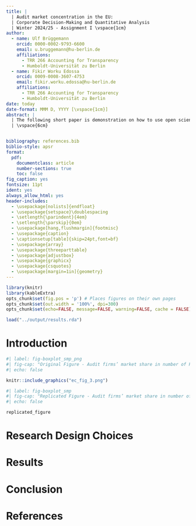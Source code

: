 ---
title: |
  | Audit market concentration in the EU: 
  | Corporate Decision-Making and Quantitative Analysis
  | Winter 2024/25 - Assignment I \vspace{1cm} 
author:
  - name: Ulf Brüggemann
    orcid: 0000-0002-9793-6600
    email: u.bruggemann@hu-berlin.de
    affiliations:
      - TRR 266 Accounting for Transparency
      - Humboldt-Universität zu Berlin
  - name: Fikir Worku Edossa
    orcid: 0009-0008-3607-4753
    email: fikir.worku.edossa@hu-berlin.de
    affiliations:
      - TRR 266 Accounting for Transparency
      - Humboldt-Universität zu Berlin
date: today
date-format: MMM D, YYYY [\vspace{1cm}]
abstract: |
  | The following short paper is demonstration on how to use open science tools in empirical accounting research. It demonstrates how one can reproduce figure 3, from @EU2024AuditMarket. In doing so, it documents and discusses, the research design choices that were made and the variations between the original and the reproduced results.
  | \vspace{6cm}


bibliography: references.bib
biblio-style: apsr
format:
  pdf:
    documentclass: article
    number-sections: true
    toc: false
fig_caption: yes
fontsize: 11pt
ident: yes
always_allow_html: yes
header-includes:
  - \usepackage[nolists]{endfloat}    
  - \usepackage{setspace}\doublespacing
  - \setlength{\parindent}{4em}
  - \setlength{\parskip}{0em}
  - \usepackage[hang,flushmargin]{footmisc}
  - \usepackage{caption} 
  - \captionsetup[table]{skip=24pt,font=bf}
  - \usepackage{array}
  - \usepackage{threeparttable}
  - \usepackage{adjustbox}
  - \usepackage{graphicx}
  - \usepackage{csquotes}
  - \usepackage[margin=1in]{geometry}
---

```{r setup, message=FALSE, warning=FALSE, include=FALSE}
library(knitr)
library(kableExtra)
opts_chunk$set(fig.pos = 'p') # Places figures on their own pages
opts_chunk$set(out.width = '100%', dpi=300)
opts_chunk$set(echo=FALSE, message=FALSE, warning=FALSE, cache = FALSE)
```

```{r load_results, include=FALSE}
load("../output/results.rda")
```


\pagebreak



# Introduction

```{R}
#| label: fig-boxplot_smp_png
#| fig-cap: "Original Figure - Audit firms’ market share in number of PIE statutory audits (2021)"
#| echo: false

knitr::include_graphics("ec_fig_3.png")
```

```{R}
#| label: fig-boxplot_smp
#| fig-cap: "Replicated Figure - Audit firms’ market share in number of PIE statutory audits (2021)"
#| echo: false

replicated_figure
```

# Research Design Choices


# Results

# Conclusion


\pagebreak

\setcounter{table}{0}
\renewcommand{\thetable}{\arabic{table}}

# References {-}
\setlength{\parindent}{-0.2in}
\setlength{\leftskip}{0.2in}
\setlength{\parskip}{8pt}
\noindent
